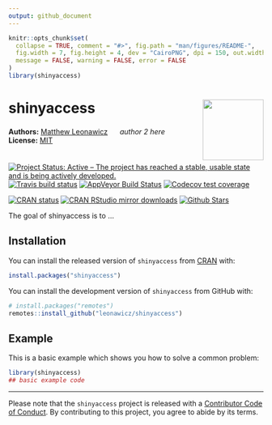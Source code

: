 ```yaml
---
output: github_document
---
```


<!-- README.md is generated from README.Rmd. Please edit that file -->

```r
knitr::opts_chunk$set(
  collapse = TRUE, comment = "#>", fig.path = "man/figures/README-", 
  fig.width = 7, fig.height = 4, dev = "CairoPNG", dpi = 150, out.width = "100%",
  message = FALSE, warning = FALSE, error = FALSE
)
library(shinyaccess)
```
# shinyaccess <img src="man/figures/logo.png" style="margin-left:10px;margin-bottom:5px;" width="120" align="right">
**Authors:** [Matthew Leonawicz](https://github.com/leonawicz) <a href="https://orcid.org/0000-0001-9452-2771" target="orcid.widget">
<image class="orcid" src="https://members.orcid.org/sites/default/files/vector_iD_icon.svg" height="16"></a> *author 2 here*
<br/>
**License:** [MIT](https://opensource.org/licenses/MIT)<br/>

[![Project Status: Active – The project has reached a stable, usable state and is being actively developed.](http://www.repostatus.org/badges/latest/active.svg)](http://www.repostatus.org/#active)
[![Travis build status](https://travis-ci.org/ropensci/shinyaccess.svg?branch=master)](https://travis-ci.org/ropensci/shinyaccess)
[![AppVeyor Build Status](https://ci.appveyor.com/api/projects/status/github/ropensci/shinyaccess?branch=master&svg=true)](https://ci.appveyor.com/project/leonawicz/shinyaccess)
[![Codecov test coverage](https://codecov.io/gh/ropensci/shinyaccess/branch/master/graph/badge.svg)](https://codecov.io/gh/ropensci/shinyaccess?branch=master)

[![CRAN status](http://www.r-pkg.org/badges/version/shinyaccess)](https://cran.r-project.org/package=shinyaccess)
[![CRAN RStudio mirror downloads](http://cranlogs.r-pkg.org/badges/shinyaccess)](https://cran.r-project.org/package=shinyaccess)
[![Github Stars](https://img.shields.io/github/stars/ropensci/shinyaccess.svg?style=social&label=Github)](https://github.com/ropensci/shinyaccess)

The goal of shinyaccess is to ...

## Installation

You can install the released version of `shinyaccess` from [CRAN](https://CRAN.R-project.org) with:

``` r
install.packages("shinyaccess")
```

You can install the development version of `shinyaccess` from GitHub with:

``` r
# install.packages("remotes")
remotes::install_github("leonawicz/shinyaccess")
```

## Example

This is a basic example which shows you how to solve a common problem:

```r
library(shinyaccess)
## basic example code
```

---

Please note that the `shinyaccess` project is released with a [Contributor Code of Conduct](https://github.com/leonawicz/shinyaccess/blob/master/CODE_OF_CONDUCT.md). By contributing to this project, you agree to abide by its terms.
